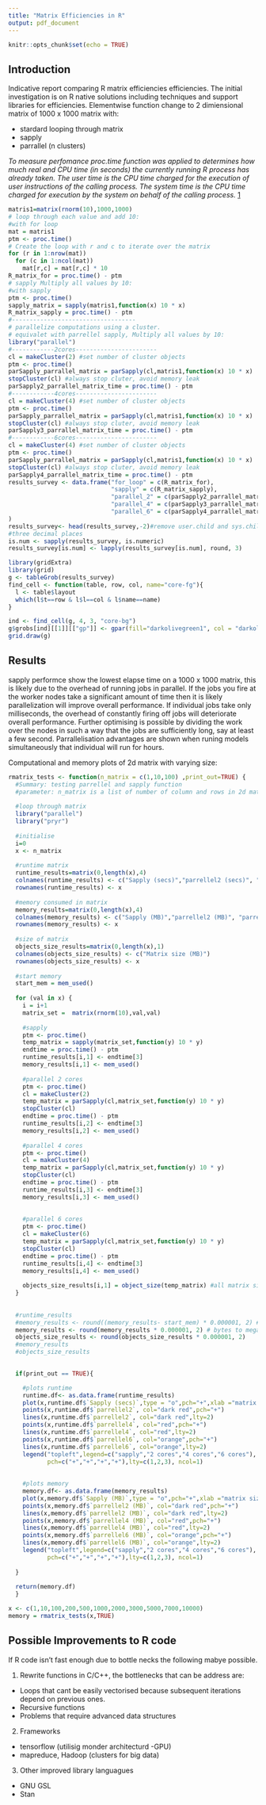 ```yaml
---
title: "Matrix Efficiencies in R"
output: pdf_document
---
```


```r
knitr::opts_chunk$set(echo = TRUE)
```


## Introduction
Indicative report comparing R matrix efficiencies efficiencies. The initial investigation is on R native solutions including techniques and support libraries for efficiencies. Elementwise function change to 2 dimiensional matrix of 1000 x 1000 matrix with:


* stardard looping through matrix
* sapply
* parrallel (n clusters)


*To measure perfomance proc.time function was applied to determines how much real and CPU time (in seconds) the currently running R process has already taken.
The user time is the CPU time charged for the execution of user instructions of the calling process. The system time is the CPU time charged for execution by the system on behalf of the calling process.* [1](https://stat.ethz.ch/R-manual/R-devel/library/base/html/proc.time.html)

\vspace{5pt}

```r
matris1=matrix(rnorm(10),1000,1000)
# loop through each value and add 10:
#with for loop
mat = matris1
ptm <- proc.time()
# Create the loop with r and c to iterate over the matrix
for (r in 1:nrow(mat))   
  for (c in 1:ncol(mat))  
    mat[r,c] = mat[r,c] * 10
R_matrix_for = proc.time() - ptm
# sapply Multiply all values by 10:
#with sapply
ptm <- proc.time()
sapply_matrix = sapply(matris1,function(x) 10 * x)
R_matrix_sapply = proc.time() - ptm
#-----------------------------------
# parallelize computations using a cluster.
# equivalet with parrellel sapply, Multiply all values by 10:
library("parallel")
#------------2cores-----------------------
cl = makeCluster(2) #set number of cluster objects
ptm <- proc.time()
parSapply_parrallel_matrix = parSapply(cl,matris1,function(x) 10 * x)
stopCluster(cl) #always stop cluter, avoid memory leak
parSapply2_parrallel_matrix_time = proc.time() - ptm
#------------4cores-----------------------
cl = makeCluster(4) #set number of cluster objects
ptm <- proc.time()
parSapply_parrallel_matrix = parSapply(cl,matris1,function(x) 10 * x)
stopCluster(cl) #always stop cluter, avoid memory leak
parSapply3_parrallel_matrix_time = proc.time() - ptm
#------------6cores-----------------------
cl = makeCluster(4) #set number of cluster objects
ptm <- proc.time()
parSapply_parrallel_matrix = parSapply(cl,matris1,function(x) 10 * x)
stopCluster(cl) #always stop cluter, avoid memory leak
parSapply4_parrallel_matrix_time = proc.time() - ptm
results_survey <- data.frame("for_loop" = c(R_matrix_for),
                             "sapply" = c(R_matrix_sapply),
                             "parallel_2" = c(parSapply2_parrallel_matrix_time),
                             "parallel_4" = c(parSapply3_parrallel_matrix_time),
                             "parallel_6" = c(parSapply4_parrallel_matrix_time)
)
results_survey<- head(results_survey,-2)#remove user.child and sys.child recored
#three decimal places
is.num <- sapply(results_survey, is.numeric)
results_survey[is.num] <- lapply(results_survey[is.num], round, 3)

library(gridExtra)
library(grid)
g <- tableGrob(results_survey)
find_cell <- function(table, row, col, name="core-fg"){
  l <- table$layout
  which(l$t==row & l$l==col & l$name==name)
}

ind <- find_cell(g, 4, 3, "core-bg")
g$grobs[ind][[1]][["gp"]] <- gpar(fill="darkolivegreen1", col = "darkolivegreen4", lwd=5)
grid.draw(g)
```

## Results
sapply performce show the lowest elapse time on a 1000 x 1000  matrix, this is likely due to the overhead of running jobs in parallel.
If the jobs you fire at the worker nodes take a significant amount of time then it is likely parallelization will improve overall performance. If individual jobs take only milliseconds, the overhead of constantly firing off jobs will deteriorate overall performance. Further optimising is possible by dividing the work over the nodes in such a way that the jobs are sufficiently long, say at least a few second. Parrallelisation advantages are shown when runing models simultaneously that individual will run for hours.


Computational and memory plots of 2d matrix with varying size:

```r

rmatrix_tests <- function(n_matrix = c(1,10,100) ,print_out=TRUE) {
  #Summary: testing parrellel and sapply function 
  #parameter: n_matrix is a list of number of column and rows in 2d matrix. i.e 100 is 100x100 matrix
    
  #loop through matrix
  library("parallel")
  library("pryr")
  
  #initialise
  i=0
  x <- n_matrix
  
  #runtime matrix
  runtime_results=matrix(0,length(x),4)
  colnames(runtime_results) <- c("Sapply (secs)","parrellel2 (secs)", "parrellel4 (secs)", "parrellel6 (secs)") #,"SystemTime","UserTime","Memory")
  rownames(runtime_results) <- x
  
  #memory consumed in matrix
  memory_results=matrix(0,length(x),4)
  colnames(memory_results) <- c("Sapply (MB)","parrellel2 (MB)", "parrellel4 (MB)", "parrellel6 (MB)") #,"SystemTime","UserTime","Memory")
  rownames(memory_results) <- x
  
  #size of matrix
  objects_size_results=matrix(0,length(x),1)
  colnames(objects_size_results) <- c("Matrix size (MB)") 
  rownames(objects_size_results) <- x
  
  #start memory
  start_mem = mem_used() 
  
  for (val in x) {
    i = i+1
    matrix_set =  matrix(rnorm(10),val,val)
    
    #sapply
    ptm <- proc.time()
    temp_matrix = sapply(matrix_set,function(y) 10 * y)
    endtime = proc.time() - ptm
    runtime_results[i,1] <- endtime[3]
    memory_results[i,1] <- mem_used()  
    
    #parallel 2 cores
    ptm <- proc.time()
    cl = makeCluster(2) 
    temp_matrix = parSapply(cl,matrix_set,function(y) 10 * y)
    stopCluster(cl) 
    endtime = proc.time() - ptm
    runtime_results[i,2] <- endtime[3]
    memory_results[i,2] <- mem_used()
    
    #parallel 4 cores
    ptm <- proc.time()
    cl = makeCluster(4)
    temp_matrix = parSapply(cl,matrix_set,function(y) 10 * y)
    stopCluster(cl) 
    endtime = proc.time() - ptm
    runtime_results[i,3] <- endtime[3]
    memory_results[i,3] <- mem_used()
    
    
    #parallel 6 cores
    ptm <- proc.time()
    cl = makeCluster(6)
    temp_matrix = parSapply(cl,matrix_set,function(y) 10 * y)
    stopCluster(cl) 
    endtime = proc.time() - ptm
    runtime_results[i,4] <- endtime[3]
    memory_results[i,4] <- mem_used()
    
    objects_size_results[i,1] = object_size(temp_matrix) #all matrix sizes in loop are the same
  }
  
  
  #runtime_results
  #memory_results <- round((memory_results- start_mem) * 0.000001, 2) # bytes to megabytes and remove start overhead
  memory_results <- round(memory_results * 0.000001, 2) # bytes to megabyte
  objects_size_results <- round(objects_size_results * 0.000001, 2) 
  #memory_results
  #objects_size_results
  

  if(print_out == TRUE){

    #plots runtime
    runtime.df<- as.data.frame(runtime_results)
    plot(x,runtime.df$`Sapply (secs)`,type = "o",pch="+",xlab ="matrix size (n cols,rows)",ylab ="runtime (secs)", main = "matrix computation - sapply vs parrellel " ,ylim=c(0,max(runtime_results)+(max(runtime_results)/2)))
    points(x,runtime.df$`parrellel2`, col="dark red",pch="+")
    lines(x,runtime.df$`parrellel2`, col="dark red",lty=2)
    points(x,runtime.df$`parrellel4`, col="red",pch="+")
    lines(x,runtime.df$`parrellel4`, col="red",lty=2)
    points(x,runtime.df$`parrellel6`, col="orange",pch="+")
    lines(x,runtime.df$`parrellel6`, col="orange",lty=2)
    legend("topleft",legend=c("sapply","2 cores","4 cores","6 cores"), col=c("black","red","dark red", "orange"),
           pch=c("+","+","+","+"),lty=c(1,2,3), ncol=1)
    
   
    #plots memory
    memory.df<- as.data.frame(memory_results)
    plot(x,memory.df$`Sapply (MB)`,type = "o",pch="+",xlab ="matrix size (n cols,rows)",ylab ="memory (MB)", main = "matrix memory - sapply vs parrellel",ylim=c(min(memory_results),max(memory_results)+5)) 
    points(x,memory.df$`parrellel2 (MB)`, col="dark red",pch="+")
    lines(x,memory.df$`parrellel2 (MB)`, col="dark red",lty=2)
    points(x,memory.df$`parrellel4 (MB)`, col="red",pch="+")
    lines(x,memory.df$`parrellel4 (MB)`, col="red",lty=2)
    points(x,memory.df$`parrellel6 (MB)`, col="orange",pch="+")
    lines(x,memory.df$`parrellel6 (MB)`, col="orange",lty=2)
    legend("topleft",legend=c("sapply","2 cores","4 cores","6 cores"), col=c("black","red","dark red", "orange"),
           pch=c("+","+","+","+"),lty=c(1,2,3), ncol=1)
    
  }
  
  return(memory.df)
  }

x <- c(1,10,100,200,500,1000,2000,3000,5000,7000,10000)
memory = rmatrix_tests(x,TRUE)
```



## Possible Improvements to R code 
If R code isn't fast enough due to bottle necks the following mabye possible.

1. Rewrite functions in C/C++, the bottlenecks that can be address are:

* Loops that cant be easily vectorised because subsequent iterations depend on previous ones.
* Recursive functions
* Problems that require advanced data structures

2. Frameworks 

* tensorflow (utilisig monder architecturd -GPU)
* mapreduce, Hadoop (clusters for big data)

3. Other improved library languagues

* GNU GSL
* Stan
